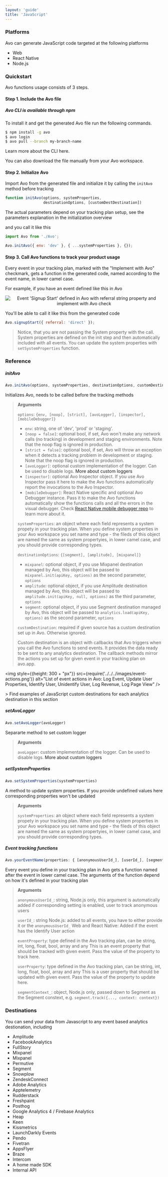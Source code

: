 ```yaml
---
layout: 'guide'
title: 'JavaScript'
---
```



### Platforms

Avo can generate JavaScript code targeted at the following platforms

- Web
- React Native
- Node.js

### Quickstart

Avo functions usage consists of 3 steps.

#### Step 1. Include the Avo file

##### Avo CLI is available through npm

To install it and get the generated Avo file run the following commands.

```bash
$ npm install -g avo
$ avo login
$ avo pull --branch my-branch-name
```

Learn more about <Link passHref href="/implementation/cli"><a>the CLI here</a></Link>.

You can also <Link passHref href="/explore-tracking-plan/download-or-copy-avo-file-manually"><a>download the file manually</a></Link> from your Avo workspace.

#### Step 2. Initialize Avo

Import Avo from the generated file and initialize it by calling the `initAvo` method before tracking

```javascript
function initAvo(options, systemProperties, 
                 destinationOptions, [customDestDestination])
```

The actual parameters depend on your tracking plan setup, see the parameters explanation in <Link passHref href="/implementation/devs-101#avo-generated-file-init"><a>the initialization overview</a></Link>

and you call it like this

```javascript
import Avo from './Avo';

Avo.initAvo({ env: 'dev' }, { ...systemProperties }, {});
```

#### Step 3. Call Avo functions to track your product usage

Every event in your tracking plan, marked with the "Implement with Avo" checkmark, gets a function in the generated code, named according to the event name, in lower camel case.

For example, if you have an event defined like this in Avo

<center style={{ marginBottom: 16 + 'px' }}>
  <img
    style={{ height: 600 + 'px' }}
    src={require('../../../images/signup-start-ui.png')}
    alt="Event 'Signup Start' defined in Avo with referral string property and implement with Avo check"
  />
</center>

You'll be able to call it like this from the generated code

```javascript
Avo.signupStart({ referral: 'direct' });
```

> Notice, that you are not passing the System property with the call. System properties are defined on the init step and then automatically included with all events.
> You can update the system properties with `setSystemProperties` function.

### Reference

##### initAvo

```javascript
Avo.initAvo(options, systemProperties, destinationOptions, customDestination);
```

Initializes Avo, needs to be called before the tracking methods

> **Arguments**
>
> `options`: `{env, [noop], [strict], [avoLogger], [inspector], [mobileDebugger]}`
>   - `env`: string, one of 'dev', 'prod' or 'staging'. 
>  - `[noop = false]`: optional bool, if set, Avo won't make any network calls (no tracking) in development and staging environments. Note that the noop flag is ignored in production. 
>   - `[strict = false]`: optional bool, if set, Avo will throw an exception when it detects a tracking problem in development or staging. Note that the noop flag is ignored in production. 
>   - `[avoLogger]`: optional custom implementation of the logger. Can be used to disable logs. <Link passHref href="/implementation/custom-loggers"><a>More about custom loggers</a></Link>  
>   - `[inspector]`: optional Avo Inspector object. If you use Avo Inspector pass it here to make the Avo functions automatically report the invocations to the Avo Inspector. 
>   - `[mobileDebugger]`: React Native specific and optional Avo Debugger instance. Pass it to make the Avo functions automatically show the functions calls and all the errors in the visual debugger. Check <a target="\_blank" rel="noopener noreferrer" href="https://github.com/avohq/react-native-analytics-debugger">React Native mobile debugger repo</a> to learn more about it.
>
> `systemProperties`: an object where each field represents a system propety in your tracking plan. 
> When you define system properties in your Avo workspace you set name and type - the fileds of this object are named the same as system propertyies, in lower camel case, and you should provide corresponding types.
>
> `destinationOptions`: `{[segment], [amplitude], [mixpanel]}`
>   - `mixpanel`: optional object, if you use Mixpanel destination managed by Avo, this object will be passed to `mixpanel.init(apiKey, options)` as the second parameter, `options`
>   - `amplitude`: optional object, if you use Amplitude destination managed by Avo, this object will be passed to `amplitude.init(apiKey, null, options)` as the third parameter, `options`
>   - `segment`: optional object, if you use Segment destination managed by Avo, this object will be passed to `analytics.load(apiKey, options)` as the second parameter, `options`
>
> `customDestination`: required if given source has a custom destination set up in Avo. Otherwise ignored.
>
> Custom destination is an object with callbacks that Avo triggers when you call the Avo functions to send events. It provides the data ready to be sent to any analytics destination.
> The callback methods mirror the actions you set up for given event in your tracking plan on avo.app.
> <center style={{marginBottom: 16 + "px"}}>
  <img style={{height: 300 + "px"}}
    src={require('../../../images/event-actions.png')}
    alt="List of event actions in Avo: Log Event, Update User Properties, Identify User, Unidentify User, Log Revenue, Log Page View"
  />
</center>
> Find examples of JavaScript custom destinations for each analytics destination in <Link passHref href="/implementation/destinations"><a>this section</a></Link>

##### setAvoLogger

```javascript
Avo.setAvoLogger(avoLogger)
```

Separarte method to set custom logger

> **Arguments**
>
> `avoLogger`: custom implementation of the logger. Can be used to disable logs. <Link passHref href="/implementation/custom-loggers"><a>More about custom loggers</a></Link>  

##### setSystemProperties

```javascript
Avo.setSystemProperties(systemProperties)
```

A method to update system properties. If you provide undefined values here corresponding properties won't be updated

>**Arguments**
>
>`systemProperties`: an object where each field represents a system propety in your tracking plan. 
>When you define system properties in your Avo workspace you set name and type - the fileds of this object are named the same as system propertyies, in lower camel case, and you should provide corresponding types.

##### Event tracking functions

```javascript
Avo.yourEventName(properties: { [anonymousUserId_], [userId_], [segmentContext_], [eventProperty0], [eventProperty1], ..., [userProperty0], [userProperty1], ... })
```

Every event you define in your tracking plan in Avo gets a function named after the event in lower camel case. The arguments of the function depend on how it's defined in your tracking plan 

> **Arguments**
>
> `anonymousUserId_`: string, Node.js only, this argument is automatically added if corresponding setting is enabled, user to track anonymous users
>
> `userId_`: string
> Node.js: added to all events, you have to either provide it or the `anonymousUserId_`
> Web and React Native: Added if the event has the Identify User action
>
> `eventProperty`: type defined in the Avo tracking plan, can be string, int, long, float, bool, array and any
> This is an event property that should be tracked with given event. Pass the value of the property to track here.
>
> `userProperty`: type defined in the Avo tracking plan, can be string, int, long, float, bool, array and any
> This is a user property that should be updated with given event. Pass the value of the property to update here.
>
> `segmentContext_`: object, Node.js only, passed down to Segment as the Segment constext, e.g. `segment.track({..., context: context})`

### Destinations

You can send your data from Javascript to any event based analytics destionation, including

- Amplitude
- FacebookAnalytics
- FullStory
- Mixpanel
- Mixpanel
- Permutive
- Segment
- Snowplow
- ZendeskConnect
- Adobe Analytics
- Apptelemetry
- Rudderstack
- Freshpaint
- Posthog
- Google Analytics 4 / Firebase Analytics
- Heap
- Keen
- Kissmetrics
- LaunchDarkly Events
- Pendo
- Fivetran
- AppsFlyer
- Braze
- Intercom
- A home made SDK
- Internal API
